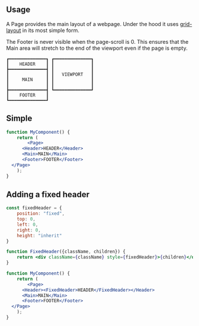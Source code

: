 
<Meta title="Docs/Page" />

## Usage

A Page provides the main layout of a webpage. Under the hood it uses [grid-layout](https://developer.mozilla.org/en-US/docs/Web/CSS/CSS_Grid_Layout)
in its most simple form.

The Footer is never visible when the page-scroll is 0. This ensures that the Main area
will stretch to the end of the viewport even if the page is empty.

```
┏━━━━━━━━━━━━━━┓ ┏━━━━━━━━━━━━━━┓
┃    HEADER    ┃ ┃              ┃
┣━━━━━━━━━━━━━━┫ ┃              ┃
┃              ┃ ┃   VIEWPORT   ┃
┃     MAIN     ┃ ┃              ┃
┃              ┃ ┃              ┃
┣━━━━━━━━━━━━━━┫ ┗━━━━━━━━━━━━━━┛
┃    FOOTER    ┃
┗━━━━━━━━━━━━━━┛
```

## Simple

```jsx
function MyComponent() {
	return (
		<Page>
      <Header>HEADER</Header>
      <Main>MAIN</Main>
      <Footer>FOOTER</Footer>
  </Page>
	);
}
```

## Adding a fixed header

```jsx
const fixedHeader = {
	position: "fixed",
	top: 0,
	left: 0,
	right: 0,
	height: "inherit"
}

function FixedHeader({className, children}) {
	return <div className={className} style={fixedHeader}>{children}</div>
}

function MyComponent() {
	return (
		<Page>
      <Header><FixedHeader>HEADER</FixedHeader></Header>
      <Main>MAIN</Main>
      <Footer>FOOTER</Footer>
  </Page>
	);
}
```
